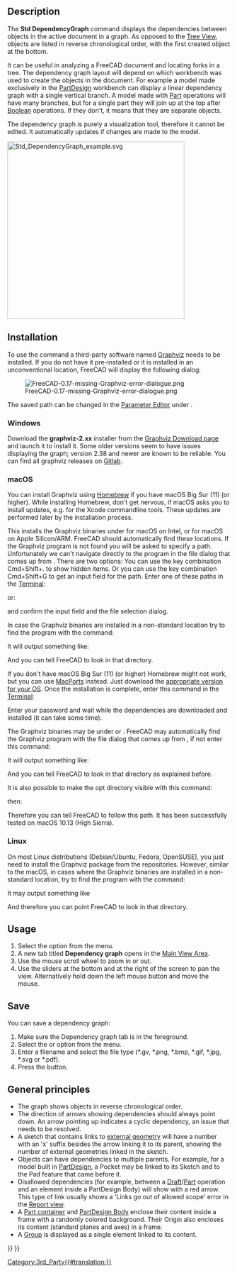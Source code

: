 <languages/>
<translate>

<!--T:39-->
{{Docnav
|[[Std_SceneInspector|SceneInspector]]
|[[Std_ExportDependencyGraph|ExportDependencyGraph]]
|[[Std_Tools_Menu|Std Tools Menu]]
|IconL=Std_SceneInspector.svg
|IconR=
|IconC=Freecad.svg
}}

<!--T:1-->
{{GuiCommand
|Name=Std DependencyGraph
|MenuLocation=Tools → Dependency graph...
|Workbenches=All
|SeeAlso=[[Std_ExportDependencyGraph|Std ExportDependencyGraph]]
}}

== Description == <!--T:6-->

<!--T:7-->
The '''Std DependencyGraph''' command displays the dependencies between objects in the active document in a graph. As opposed to the [[Tree_View|Tree View]], objects are listed in reverse chronological order, with the first created object at the bottom.

<!--T:18-->
It can be useful in analyzing a FreeCAD document and locating forks in a tree. The dependency graph layout will depend on which workbench was used to create the objects in the document. For example a model made exclusively in the [[PartDesign_Workbench|PartDesign]] workbench can display a linear dependency graph with a single vertical branch. A model made with [[Part_Workbench|Part]] operations will have many branches, but for a single part they will join up at the top after [[Part_Boolean|Boolean]] operations. If they don't, it means that they are separate objects.

<!--T:19-->
The dependency graph is purely a visualization tool, therefore it cannot be edited. It automatically updates if changes are made to the model.

</translate>
[[Image:Std_DependencyGraph_example.svg|400px]]
<translate>
<!--T:8-->
{{Caption|Example of a dependency graph with a PartDesign body on the left and an object created with Part operations on the right}}

==Installation== <!--T:32--> 

<!--T:9-->
To use the command a third-party software named [https://graphviz.org/ Graphviz] needs to be installed. If you do not have it pre-installed or it is installed in an unconventional location, FreeCAD will display the following dialog:

<!--T:30-->
[[File:FreeCAD-0.17-missing-Graphviz-error-dialogue.png]]

<!--T:50-->
The saved path can be changed in the [[Std_DlgParameter|Parameter Editor]] under {{MenuCommand|BaseApp → Preferences → Paths → Graphviz}}.

===Windows=== <!--T:33--> 

<!--T:15-->
Download the '''graphviz-2.xx''' installer from the [https://graphviz.org/download/#windows Graphviz Download page] and launch it to install it. Some older versions seem to have issues displaying the graph; version 2.38 and newer are known to be reliable. You can find all graphviz releases on [https://gitlab.com/graphviz/graphviz/-/releases Gitlab].

===macOS=== <!--T:34--> 

<!--T:11-->
You can install Graphviz using [https://brew.sh/ Homebrew] if you have macOS Big Sur (11) (or higher). While installing Homebrew, don't get nervous, if macOS asks you to install updates, e.g. for the Xcode commandline tools. These updates are performed later by the installation process.

</translate>
{{Code|lang=text|code=
brew install graphviz
}}
<translate>

<!--T:12-->
This installs the Graphviz binaries under {{FileName|/usr/local/bin}} for macOS on Intel, or {{FileName|/opt/homebrew}} for macOS on Apple Silicon/ARM. FreeCAD should automatically find these locations. If the Graphviz program is not found you will be asked to specify a path. Unfortunately we can't navigate directly to the program in the file dialog that comes up from {{MenuCommand|Tools → Dependency graph...}}. There are two options: You can use the key combination Cmd+Shift+. to show hidden items. Or you can use the key combination Cmd+Shift+G to get an input field for the path. Enter one of these paths in the [https://en.wikipedia.org/wiki/Terminal_(macOS) Terminal]:

</translate>
{{Code|lang=text|code=
/usr/local/bin
}}
<translate>

<!--T:41-->
or:

</translate>
{{Code|lang=text|code=
/opt/homebrew/bin
}}
<translate>

<!--T:13-->
and confirm the input field and the file selection dialog.

<!--T:21-->
In case the Graphviz binaries are installed in a non-standard location try to find the program with the command:

</translate>
{{Code|lang=text|code=
type dot
}}
<translate>

<!--T:22-->
It will output something like: 

</translate>
{{Code|lang=text|code=
dot is /usr/local/bin/dot
}}
<translate>

<!--T:23-->
And you can tell FreeCAD to look in that directory.

<!--T:42-->
If you don't have macOS Big Sur (11) (or higher) Homebrew might not work, but you can use [https://www.macports.org/index.php MacPorts] instead. Just download the [https://www.macports.org/install.php appropriate version for your OS]. Once the installation is complete, enter this command in the [https://en.wikipedia.org/wiki/Terminal_(macOS) Terminal]:

</translate>
{{Code|lang=text|code=
sudo port install graphviz
}}
<translate>

<!--T:43-->
Enter your password and wait while the dependencies are downloaded and installed (it can take some time).

<!--T:44-->
The Graphviz binaries may be under {{FileName|/usr/local/bin}} or {{FileName|/opt/local/bin/dot}}. FreeCAD may automatically find the Graphviz program with the file dialog that comes up from {{MenuCommand|Tools → Dependency graph...}}, if not enter this command:

</translate>
{{Code|lang=text|code=
type dot
}}
<translate>

<!--T:45-->
It will output something like:

</translate>
{{Code|lang=text|code=
dot is /opt/local/bin/dot
}}
<translate>

<!--T:46-->
And you can tell FreeCAD to look in that directory as explained before.

<!--T:47-->
It is also possible to make the opt directory visible with this command:

</translate>
{{Code|lang=text|code=
defaults write com.apple.finder AppleShowAllFiles YES;
}}
<translate>

<!--T:48-->
then:

</translate>
{{Code|lang=text|code=
killall Finder /System/Library/CoreServices/Finder.app;
}}
<translate>

<!--T:49-->
Therefore you can tell FreeCAD to follow this path. It has been successfully tested on macOS 10.13 (High Sierra).

===Linux=== <!--T:35--> 

<!--T:10-->
On most Linux distributions (Debian/Ubuntu, Fedora, OpenSUSE), you just need to install the Graphviz package from the repositories. However, similar to the macOS, in cases where the Graphviz binaries are installed in a non-standard location, try to find the program with the command:

</translate>
{{Code|lang=text|code=
type dot
}}
<translate>

<!--T:24-->
It may output something like 

</translate>
{{Code|lang=text|code=
dot is /usr/local/bin/dot
}}
<translate>

<!--T:25-->
And therefore you can point FreeCAD to look in that directory.

==Usage== <!--T:37--> 

<!--T:20-->
# Select the {{MenuCommand|Tools → [[Image:Std_DependencyGraph.svg|16px]] Dependency graph...}} option from the menu.
# A new tab titled '''Dependency graph''' opens in the [[Main_View_Area|Main View Area]].
# Use the mouse scroll wheel to zoom in or out.
# Use the sliders at the bottom and at the right of the screen to pan the view. Alternatively hold down the left mouse button and move the mouse.

==Save== <!--T:38--> 

<!--T:17-->
You can save a dependency graph:
# Make sure the Dependency graph tab is in the foreground.
# Select the {{MenuCommand|File → [[Std_Save|Save]]}} or {{MenuCommand|File → [[Std_SaveAs|Save As]]}} option from the menu.
# Enter a filename and select the file type (*.gv, *.png, *.bmp, *.gif, *.jpg, *.svg or *.pdf).
# Press the {{Button|Save}} button.

==General principles== <!--T:26-->

<!--T:27-->
* The graph shows objects in reverse chronological order.
* The direction of arrows showing dependencies should always point down. An arrow pointing up indicates a cyclic dependency, an issue that needs to be resolved.
* A sketch that contains links to [[Sketcher_External|external geometry]] will have a number with an 'x' suffix besides the arrow linking it to its parent, showing the number of external geometries linked in the sketch.
* Objects can have dependencies to multiple parents. For example, for a model built in [[PartDesign_Workbench|PartDesign]], a Pocket may be linked to its Sketch and to the Pad feature that came before it.
* Disallowed dependencies (for example, between a [[Draft_Workbench|Draft]]/[[Part_Workbench|Part]] operation and an element inside a PartDesign Body) will show with a red arrow. This type of link usually shows a 'Links go out of allowed scope' error in the [[Report_view|Report view]].
* A [[Std_Part|Part container]] and [[PartDesign_Body|PartDesign Body]] enclose their content inside a frame with a randomly colored background. Their Origin also encloses its content (standard planes and axes) in a frame.
* A [[Std_Group|Group]] is displayed as a single element linked to its content.


<!--T:40-->
{{Docnav
|[[Std_SceneInspector|SceneInspector]]
|[[Std_ExportDependencyGraph|ExportDependencyGraph]]
|[[Std_Tools_Menu|Std Tools Menu]]
|IconL=Std_SceneInspector.svg
|IconR=
|IconC=Freecad.svg
}}

</translate>
{{Std_Base_navi{{#translation:}}}}
{{Userdocnavi{{#translation:}}}}
[[Category:3rd_Party{{#translation:}}]]